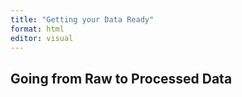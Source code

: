 ```yaml
---
title: "Getting your Data Ready"
format: html
editor: visual
---
```


## Going from Raw to Processed Data
